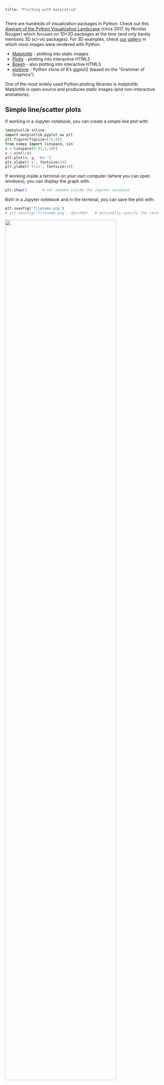 ```yaml
---
title: "Plotting with matplotlib"
---
```


<!-- > Quick reminder that today we are running -->
<!-- > Python via JupyterHub on our training cluster. Point your browser to https://oc.c3.ca, log in with -->
<!-- > your username and password from last week, then launch a JupyterHub server with time = ***3 hours***, **1 CPU core**, -->
<!-- > memory = ***3600 MB***, GPU configuration = ***None***, user interface = ***JupyterLab***. Finally, start a -->
<!-- > new Python 3 notebook. -->

There are hundreds of visualization packages in Python. Check out this [diagram of the Python Visualization
Landscape](https://raw.githubusercontent.com/rougier/python-visualization-landscape/master/landscape-colors.png){target="_blank"}
(circa 2017, by Nicolas Rougier) which focuses on 1D+2D packages at the time (and only barely mentions 3D
sci-vis packages). For 3D examples, check [our gallery](https://ccvis.netlify.app){target="_blank"} in which
most images were rendered with Python.

- [Matplotlib](https://matplotlib.org){target="_blank"} - plotting into static images
- [Plotly](https://plotly.com/python){target="_blank"} - plotting into interactive HTML5
- [Bokeh](https://demo.bokeh.org){target="_blank"} - also plotting into interactive HTML5
- [plotnine](https://plotnine.org){target="_blank"} - Python clone of R's ggplot2 (based on the
  "Grammar of Graphics")

One of the most widely used Python plotting libraries is matplotlib. Matplotlib is open source and produces
static images (and non-interactive animations).

## Simple line/scatter plots

If working in a Jupyter notebook, you can create a simple line plot with:

```py
%matplotlib inline
import matplotlib.pyplot as plt
plt.figure(figsize=(10,8))
from numpy import linspace, sin
x = linspace(0.01,1,300)
y = sin(1/x)
plt.plot(x, y, 'bo-')
plt.xlabel('x', fontsize=18)
plt.ylabel('f(x)', fontsize=18)
```

If working inside a terminal on your own computer (where you can open windows), you can display the graph with:

```sh
plt.show()       # not needed inside the Jupyter notebook
```

Both in a Jupyter notebook and in the terminal, you can save the plot with:

```sh
plt.savefig('filename.png')
# plt.savefig('filename.png', dpi=300)   # optionally specify the resolution
```

![](/fig/styles.png){width=85%}

> **Offscreen plotting** -
> You can create the same plot with offscreen rendering directly to a file:
> ```py
> import matplotlib as mpl
> import matplotlib.pyplot as plt
> mpl.use('Agg')   # enable PNG backend
> plt.figure(figsize=(10,8))
> from numpy import linspace, sin
> x = linspace(0.01,1,300)
> y = sin(1/x)
> plt.plot(x, y, 'bo-')
> plt.xlabel('x', fontsize=18)
> plt.ylabel('f(x)', fontsize=18)
> plt.savefig('filename.png')
> ```

Let's add the second line, the labels, and the legend. Note that matplotlib automatically adjusts the axis ranges to fit
both plots:

```py
%matplotlib inline
import matplotlib.pyplot as plt
plt.figure(figsize=(10,8))
from numpy import linspace, sin
x = linspace(0.01,1,300)
y = sin(1/x)
plt.plot(x, y, 'bo-', label='one')
plt.plot(x+0.3, 2*sin(10*x), 'r-', label='two')
plt.legend(loc='lower right')
plt.xlabel('x', fontsize=18)
plt.ylabel('f(x)', fontsize=18)
```





<!-- Plotting Legendre Polynomials: -->
<!-- ```py -->
<!-- import numpy as np -->
<!-- import matplotlib.pyplot as plt -->
<!-- from scipy.special import lpmv -->

<!-- ls = [0,1,2,3] -->
<!-- x = np.linspace(-1,1,100) -->

<!-- plt.figure() -->

<!-- for l in ls: -->
<!--     plt.plot(x,lpmv(0,l,x),label=r'$l=$'+str(l)) -->
<!-- plt.title(r'Legendre Polynomials, $P_l(x)$') -->
<!-- plt.xlabel(r'$x$') -->
<!-- plt.ylabel(r'$P_l(x)$') -->
<!-- plt.legend() -->
<!-- plt.grid() -->
<!-- plt.show() -->
<!-- ``` -->






Let's plot these two functions side-by-side:

```py
%matplotlib inline
import matplotlib.pyplot as plt
fig = plt.figure(figsize=(12,4))
from numpy import linspace, sin
x = linspace(0.01,1,300)
y = sin(1/x)

ax = fig.add_subplot(121)   # on 1x2 layout create plot #1 (`axes` object with some data space)
plt.plot(x, y, 'bo-', label='one')
ax.set_ylim(-1.5, 1.5)
plt.xlabel('x')
plt.ylabel('f1')
plt.legend(loc='lower right')

fig.add_subplot(122)   # on 1x2 layout create plot #2
plt.plot(x+0.2, 2*sin(10*x), 'r-', label='two')
plt.xlabel('x')
plt.ylabel('f2')
plt.legend(loc='lower right')
```

There is also an option to specify absolute coordinates of each plot with `fig.add_axes()`:

1. replace the first `ax = fig.add_subplot(121)` with `ax = fig.add_axes([0.1, 0.7, 0.8, 0.3])   # left, bottom, width, height`
1. replace the second `fig.add_subplot(122)` with `fig.add_axes([0.1, 0.2, 0.8, 0.4])   # left, bottom, width, height`

The 3rd option for more fine-grained control is `plt.axes()` -- it creates an `axes` object (a region of the figure with
some data space). These two lines are equivalent - both create a new figure with one subplot:

```py
fig = plt.figure(figsize=(8,8)); ax = fig.add_subplot(111)
fig = plt.figure(figsize=(8,8)); ax = plt.axes()
```

Shortly we will see that we can pass additional flags to `fig.add_subplot()` and `plt.axes()` for more coordinate system
control.

::: {.callout-caution collapse="true"}
## Question 12.1
Break the plot into two subplots, the fist taking 1/3 of the space on the left, the second one 2/3 of the space on the
right.
:::

Let's plot a simple line in the x-y plane:

```py
import matplotlib.pyplot as plt
import numpy as np
fig = plt.figure(figsize=(12,12))
ax = fig.add_subplot(111)
x = np.linspace(0,1,100)
plt.plot(2*np.pi*x, x, 'b-')
plt.xlabel('x')
plt.ylabel('f1')
```

Replace `ax = fig.add_subplot(111)` with `ax = fig.add_subplot(111, projection='polar')`. Now we have a plot
in the phi-r plane, i.e. in polar coordinates. `Phi` goes [0,2$\pi$], whereas `r` goes [0,1].

```py
?fig.add_subplot    # look into `projection` parameter
```

```py
import matplotlib.pyplot as plt
import numpy as np
fig = plt.figure(figsize=(12,12))
ax = fig.add_subplot(111, projection='mollweide')
lon = np.radians(np.linspace(30,90,10))
lat = np.radians(np.linspace(15,18,10))
plt.plot(lon, lat, 'go-')
```

You can use this `projection` parameter together with `cartopy` package to process 2D geospatial data to
produce maps, while all plotting is still being done by Matplotlib. We teach
[cartopy](https://scitools.org.uk/cartopy){target="_blank"} in a separate workshop.

Let's try a scatter plot:

```py
%matplotlib inline
import matplotlib.pyplot as plt
import numpy as np
plt.figure(figsize=(10,8))
x = np.random.random(size=1000)   # 1D array of 1000 random numbers in [0,1]
y = np.random.random(size=1000)
size = 1 + 50*np.random.random(size=1000)
plt.scatter(x, y, s=size, color='lightblue')
```

For other plot types, click on any example in the
[Matplotlib gallery](https://matplotlib.org/gallery){target="_blank"}.

For colours, see [Choosing Colormaps in
Matplotlib](https://matplotlib.org/3.3.1/tutorials/colors/colormaps.html){target="_blank"}.

## Heatmaps

Let's plot a heatmap of monthly temperatures at the South Pole:

```py
%matplotlib inline
import matplotlib.pyplot as plt
from matplotlib import cm
import numpy as np
plt.figure(figsize=(15,10))

months = ['Jan', 'Feb', 'Mar', 'Apr', 'May', 'Jun', 'Jul', 'Aug', 'Sep', 'Oct', 'Nov', 'Dec', 'Year']
recordHigh = [-14.4,-20.6,-26.7,-27.8,-25.1,-28.8,-33.9,-32.8,-29.3,-25.1,-18.9,-12.3,-12.3]
averageHigh = [-26.0,-37.9,-49.6,-53.0,-53.6,-54.5,-55.2,-54.9,-54.4,-48.4,-36.2,-26.3,-45.8]
dailyMean = [-28.4,-40.9,-53.7,-57.8,-58.0,-58.9,-59.8,-59.7,-59.1,-51.6,-38.2,-28.0,-49.5]
averageLow = [-29.6,-43.1,-56.8,-60.9,-61.5,-62.8,-63.4,-63.2,-61.7,-54.3,-40.1,-29.1,-52.2]
recordLow = [-41.1,-58.9,-71.1,-75.0,-78.3,-82.8,-80.6,-79.3,-79.4,-72.0,-55.0,-41.1,-82.8]

vlabels = ['record high', 'average high', 'daily mean', 'average low', 'record low']

Z = np.stack((recordHigh,averageHigh,dailyMean,averageLow,recordLow))
plt.imshow(Z, cmap=cm.winter)
plt.colorbar(orientation='vertical', shrink=0.45, aspect=20)
plt.xticks(range(13), months, fontsize=15)
plt.yticks(range(5), vlabels, fontsize=12)
plt.ylim(-0.5, 4.5)

for i in range(len(months)):
    for j in range(len(vlabels)):
        text = plt.text(i, j, Z[j,i],
                       ha="center", va="center", color="w", fontsize=14, weight='bold')
```

::: {.callout-caution collapse="true"}
## Question 12.2
Change the text colour to black in the brightest (green) rows and columns. You can do this either by specifying
rows/columns explicitly, or (better) by setting a threshold background colour.
:::

::: {.callout-caution collapse="true"}
## Question 12.3
This is a take-home exercise. Modify the code to display only 4 seasons instead of the individual months.
:::

## 3D topographic elevation

For this we need a data file -- let's download it. Open a terminal inside your Jupyter dashboard. Inside the terminal, type:

```sh
wget http://bit.ly/pythfiles -O pfiles.zip
unzip pfiles.zip && rm pfiles.zip        # this should unpack into the directory data-python/
```

This will download and unpack the ZIP file into your home directory. Now switch back to Python.

```py
%pwd       # run `pwd` bash command
%ls        # make sure you see data-python/
```

Let's plot tabulated topographic elevation data:

```py
from matplotlib import cm
from matplotlib.colors import LightSource
import matplotlib.pyplot as plt
import numpy as np
import pandas as pd

table = pd.read_csv('data-python/mt_bruno_elevation.csv')
z = np.array(table)
nrows, ncols = z.shape
x = np.linspace(0,1,ncols)
y = np.linspace(0,1,nrows)
x, y = np.meshgrid(x, y)
rgb = LightSource(270, 45).shade(z, cmap=cm.gist_earth, vert_exag=0.1, blend_mode='soft')

fig, ax = plt.subplots(subplot_kw=dict(projection='3d'), figsize=(10,10))    # figure with one subplot
ax.view_init(20, 30)      # (theta, phi) viewpoint
surf = ax.plot_surface(x, y, z, facecolors=rgb, linewidth=0, antialiased=False, shade=False)
```

<!-- **Note**: If you absolutely cannot locate your downloaded data file, you can also find it in the shared folder at -->
<!-- `/project/def-sponsor00/shared/astro/data/mt_bruno_elevation.csv`. -->

::: {.callout-caution collapse="true"}
## Question 12.4
Replace `fig, ax = plt.subplots()` with `fig = plt.figure()` followed by `ax = fig.add_subplot()`. Don't
forget about the `3d` projection. This one is a little tricky -- feel free to google the problem, or even
better use our earlier examples.
:::

<!-- ```py -->
<!-- fig = plt.figure(figsize=(10,10)) -->
<!-- ax = fig.add_subplot(111, projection='3d') -->
<!-- ``` -->

Let's add the following to the previous code (running this takes ~10s on my laptop):

```py
for angle in range(90):
    print(angle)
    ax.view_init(20, 30+angle)
    plt.savefig('frame%04d'%(angle)+'.png')
```

And then we can create a movie in bash:

```sh
ffmpeg -r 30 -i frame%04d.png -c:v libx264 -pix_fmt yuv420p -vf "scale=trunc(iw/2)*2:trunc(ih/2)*2" spin.mp4
```

## Matplotlib's built-in animation

Matplotlib can do live animation with one of its Animation classes:

#### FuncAnimation class

`FuncAnimation` creates an animation by repeatedly calling a function.

```py
import numpy as np
import matplotlib.pyplot as plt
from matplotlib import animation

fig = plt.figure(figsize=(8,5))
ax = plt.subplot(111)

ax.set_xlim(( 0, 2))            
ax.set_ylim((-2, 2))
ax.set_xlabel('time')
ax.set_ylabel('magnitude')

# create an empty title and 2 empty plots
title = ax.set_title('')
line1 = ax.plot([], [], 'b', lw=1)[0]   # `ax.plot` returns a list of 2D line objects
line2 = ax.plot([], [], 'r', lw=2)[0]

ax.legend(['sin','cos'])

def drawframe(j):
    x = np.linspace(0, 2, 100)
    y1 = np.sin(2 * np.pi * (x-0.01*j))
    y2 = np.cos(2 * np.pi * (x-0.01*j))
    line1.set_data(x, y1)
    line2.set_data(x, y2)
    title.set_text('frame = {0:4d}'.format(j))
    return (line1,line2,title)   # the animation function must return a sequence of Artist objects

# blit=True re-draws only the parts that have changed, update every 20ms, calls drawframe() with j=0..99
anim = animation.FuncAnimation(fig, drawframe, frames=100, interval=20, blit=True)

# ---

# Output option 1: Python shell, open a new window
plt.show()

# Output option 2: Jupyter notebook
from IPython.display import HTML
HTML(anim.to_html5_video())

# Output option 3: save to a file
anim.save("twoLines.mp4")

# Output option 4: save to a file, more granular control
writer = animation.FFMpegWriter(fps=15, metadata=dict(artist='Me'), bitrate=1800)
anim.save("twoLines.mp4", writer=writer)
```

#### ArtistAnimation class
	
`ArtistAnimation` creates an animation by using a fixed set of Artist objects.

```py
import matplotlib.pyplot as plt
import numpy as np
from matplotlib import animation

fig, ax = plt.subplots()

def f(x, y):
    return np.sin(x) + np.cos(y)

x = np.linspace(0, 2 * np.pi, 120)
y = np.linspace(0, 2 * np.pi, 100).reshape(-1, 1)

ims = []   # list of rows, each row is a list of artists (images) to draw in the current frame
for i in range(60):
    x += np.pi / 15
    y += np.pi / 30
    im = ax.imshow(f(x, y), animated=True)
    if i == 0:
        ax.imshow(f(x, y))  # show an initial one first
    ims.append([im])

# blit=True re-draws only the parts that have changed, update every 50ms
anim = animation.ArtistAnimation(fig, ims, interval=50, blit=True)

# ---

# Output option 1: Python shell, open a new window
plt.show()

# Output option 2: Jupyter notebook
from IPython.display import HTML
HTML(anim.to_html5_video())

# Output option 3: save to a file
anim.save("movingPlane.mp4")

# Output option 4: save to a file, more granular control
writer = animation.FFMpegWriter(fps=15, metadata=dict(artist='Me'), bitrate=1800)
anim.save("movingPlane.mp4", writer=writer)

```









## 3D parametric plot

Here is something visually very different, still using `ax.plot_surface()`:

```py
from matplotlib import cm
from matplotlib.colors import LightSource
import matplotlib.pyplot as plt
from numpy import pi, sin, cos, mgrid

dphi, dtheta = pi/250, pi/250    # 0.72 degrees
[phi, theta] = mgrid[0:pi+dphi*1.5:dphi, 0:2*pi+dtheta*1.5:dtheta]
        # define two 2D grids: both phi and theta are (252,502) numpy arrays
r = sin(4*phi)**3 + cos(2*phi)**3 + sin(6*theta)**2 + cos(6*theta)**4
x = r*sin(phi)*cos(theta)   # x is also (252,502)
y = r*cos(phi)              # y is also (252,502)
z = r*sin(phi)*sin(theta)   # z is also (252,502)

rgb = LightSource(270, 45).shade(z, cmap=cm.gist_earth, vert_exag=0.1, blend_mode='soft')

fig, ax = plt.subplots(subplot_kw=dict(projection='3d'), figsize=(10,10))
ax.view_init(20, 30)
surf = ax.plot_surface(x, y, z, facecolors=rgb, linewidth=0, antialiased=False, shade=False)
```

::: {.callout-caution collapse="true"}
## Question 12.5
Create an animation in which you change the light source position.
:::

## More examples

For more 3D examples in matplotlib, click on any example in the [3D
gallery](https://matplotlib.org/stable/gallery/mplot3d){target="_blank"} to see the code behind that plot. Try
pasting it into your Jupyter notebook and running it, and try to modify the code.

- [Matplotlib cheatsheets and handouts](https://matplotlib.org/cheatsheets){target="_blank"}
